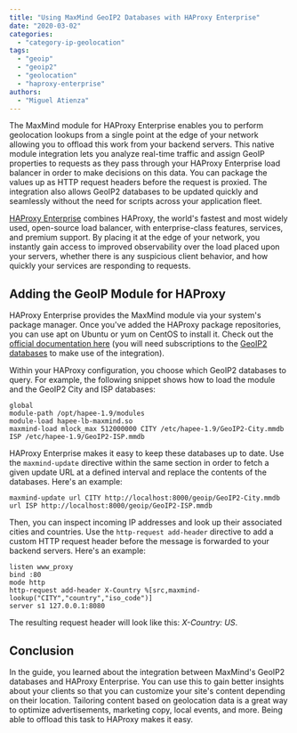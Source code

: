 ```yaml
---
title: "Using MaxMind GeoIP2 Databases with HAProxy Enterprise"
date: "2020-03-02"
categories:
  - "category-ip-geolocation"
tags:
  - "geoip"
  - "geoip2"
  - "geolocation"
  - "haproxy-enterprise"
authors:
  - "Miguel Atienza"
---
```


The MaxMind module for HAProxy Enterprise enables you to perform geolocation
lookups from a single point at the edge of your network allowing you to offload
this work from your backend servers. This native module integration lets you
analyze real-time traffic and assign GeoIP properties to requests as they pass
through your HAProxy Enterprise load balancer in order to make decisions on this
data. You can package the values up as HTTP request headers before the request
is proxied. The integration also allows GeoIP2 databases to be updated quickly
and seamlessly without the need for scripts across your application fleet.

[HAProxy
Enterprise](https://www.haproxy.com/products/haproxy-enterprise-edition/)
combines HAProxy, the world's fastest and most widely used, open-source load
balancer, with enterprise-class features, services, and premium support. By
placing it at the edge of your network, you instantly gain access to improved
observability over the load placed upon your servers, whether there is any
suspicious client behavior, and how quickly your services are responding to
requests.

## Adding the GeoIP Module for HAProxy

HAProxy Enterprise provides the MaxMind module via your system's package
manager. Once you've added the HAProxy package repositories, you can use apt on
Ubuntu or yum on CentOS to install it. Check out the [official documentation
here](https://www.haproxy.com/haproxy-integrations/maxmind/)
(you will need subscriptions to the [GeoIP2
databases](https://www.maxmind.com/en/geoip2-databases) to make use of the
integration).

Within your HAProxy configuration, you choose which GeoIP2 databases to query.
For example, the following snippet shows how to load the module and the GeoIP2
City and ISP databases:

```
global
module-path /opt/hapee-1.9/modules
module-load hapee-lb-maxmind.so
maxmind-load mlock_max 512000000 CITY /etc/hapee-1.9/GeoIP2-City.mmdb ISP /etc/hapee-1.9/GeoIP2-ISP.mmdb
```

HAProxy Enterprise makes it easy to keep these databases up to date. Use the
`maxmind-update` directive within the same section in order to fetch a given
update URL at a defined interval and replace the contents of the databases.
Here's an example:

```
maxmind-update url CITY http://localhost:8000/geoip/GeoIP2-City.mmdb url ISP http://localhost:8000/geoip/GeoIP2-ISP.mmdb
```

Then, you can inspect incoming IP addresses and look up their associated cities
and countries. Use the `http-request add-header` directive to add a custom HTTP
request header before the message is forwarded to your backend servers. Here's
an example:

```
listen www_proxy
bind :80
mode http
http-request add-header X-Country %[src,maxmind-lookup("CITY","country","iso_code")]
server s1 127.0.0.1:8080
```

The resulting request header will look like this: _X-Country: US_.

## Conclusion

In the guide, you learned about the integration between MaxMind's GeoIP2
databases and HAProxy Enterprise. You can use this to gain better insights about
your clients so that you can customize your site's content depending on their
location. Tailoring content based on geolocation data is a great way to optimize
advertisements, marketing copy, local events, and more. Being able to offload
this task to HAProxy makes it easy.
